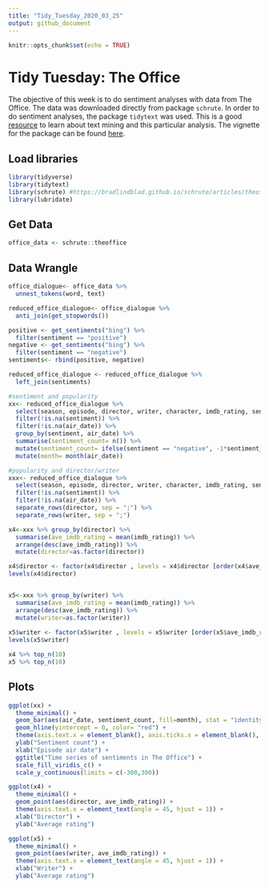 ```yaml
---
title: "Tidy_Tuesday_2020_03_25"
output: github_document
---
```


```r
knitr::opts_chunk$set(echo = TRUE)
```

# Tidy Tuesday: The Office
The objective of this week is to do sentiment analyses with data from The Office. 
The data was downloaded directly from package `schrute`.
In order to do sentiment analyses, the package `tidytext` was used. This is a good [resource](https://www.tidytextmining.com/sentiment.html) to learn about text mining and this particular analysis.  The vignette for the package can be found [here](https://cran.r-project.org/web/packages/tidytext/vignettes/tidytext.html).

## Load libraries

```r
library(tidyverse)
library(tidytext)
library(schrute) #https://bradlindblad.github.io/schrute/articles/theoffice.html
library(lubridate)
```

## Get Data

```r
office_data <- schrute::theoffice
```

## Data Wrangle
```r
office_dialogue<- office_data %>%
  unnest_tokens(word, text)

reduced_office_dialogue<- office_dialogue %>%
  anti_join(get_stopwords())

positive <- get_sentiments("bing") %>%
  filter(sentiment == "positive")
negative <- get_sentiments("bing") %>%
  filter(sentiment == "negative")
sentiments<- rbind(positive, negative)

reduced_office_dialogue <- reduced_office_dialogue %>%
  left_join(sentiments)

#sentiment and popularity
xx<- reduced_office_dialogue %>%
  select(season, episode, director, writer, character, imdb_rating, sentiment, air_date) %>%
  filter(!is.na(sentiment)) %>%
  filter(!is.na(air_date)) %>%
  group_by(sentiment, air_date) %>%
  summarise(sentiment_count= n()) %>%
  mutate(sentiment_count= ifelse(sentiment == "negative", -1*sentiment_count, sentiment_count))%>%
  mutate(month= month(air_date))

#popularity and director/writer
xxx<- reduced_office_dialogue %>%
  select(season, episode, director, writer, character, imdb_rating, sentiment, air_date) %>%
  filter(!is.na(sentiment)) %>%
  filter(!is.na(air_date)) %>%
  separate_rows(director, sep = ";") %>%
  separate_rows(writer, sep = ";") 

x4<-xxx %>% group_by(director) %>%
  summarise(ave_imdb_rating = mean(imdb_rating)) %>%
  arrange(desc(ave_imdb_rating)) %>%
  mutate(director=as.factor(director))

x4$director <- factor(x4$director , levels = x4$director [order(x4$ave_imdb_rating)])
levels(x4$director)


x5<-xxx %>% group_by(writer) %>%
  summarise(ave_imdb_rating = mean(imdb_rating)) %>%
  arrange(desc(ave_imdb_rating)) %>%
  mutate(writer=as.factor(writer))
  
x5$writer <- factor(x5$writer , levels = x5$writer [order(x5$ave_imdb_rating)])
levels(x5$writer)

x4 %>% top_n(10)
x5 %>% top_n(10)

```

## Plots
```r
ggplot(xx) +
  theme_minimal() +
  geom_bar(aes(air_date, sentiment_count, fill=month), stat = "identity") +
  geom_hline(yintercept = 0, color= "red") +
  theme(axis.text.x = element_blank(), axis.ticks.x = element_blank(), panel.grid.major = element_blank()) +
  ylab("Sentiment count") +
  xlab("Episode air date") +
  ggtitle("Time series of sentiments in The Office") +
  scale_fill_viridis_c() +
  scale_y_continuous(limits = c(-300,300))

ggplot(x4) +
  theme_minimal() +
  geom_point(aes(director, ave_imdb_rating)) +
  theme(axis.text.x = element_text(angle = 45, hjust = 1)) +
  xlab("Director") +
  ylab("Average rating")

ggplot(x5) +
  theme_minimal() +
  geom_point(aes(writer, ave_imdb_rating)) +
  theme(axis.text.x = element_text(angle = 45, hjust = 1)) +
  xlab("Writer") +
  ylab("Average rating")

```
